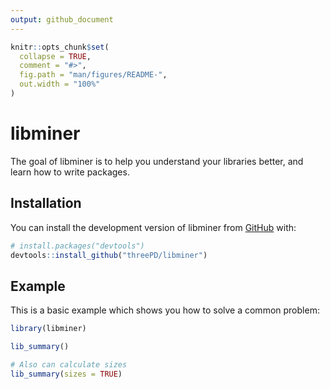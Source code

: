 ```yaml
---
output: github_document
---
```


<!-- README.md is generated from README.Rmd. Please edit that file -->

```r
knitr::opts_chunk$set(
  collapse = TRUE,
  comment = "#>",
  fig.path = "man/figures/README-",
  out.width = "100%"
)
```

# libminer

<!-- badges: start -->
<!-- badges: end -->

The goal of libminer is to help you understand your libraries better, and
learn how to write packages.

## Installation

You can install the development version of libminer from [GitHub](https://github.com/) with:

``` r
# install.packages("devtools")
devtools::install_github("threePD/libminer")
```

## Example

This is a basic example which shows you how to solve a common problem:

```r
library(libminer)

lib_summary()

# Also can calculate sizes
lib_summary(sizes = TRUE)

```
